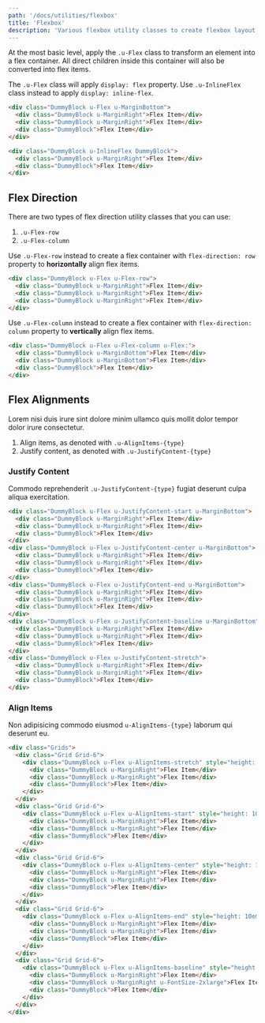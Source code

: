 ```yaml
---
path: '/docs/utilities/flexbox'
title: 'Flexbox'
description: 'Various flexbox utility classes to create flexbox layout easily.'
---
```


At the most basic level, apply the `.u-Flex` class to transform an element into a flex container.
All direct children inside this container will also be converted into flex items.

The `.u-Flex` class will apply `display: flex` property. Use `.u-InlineFlex` class instead to apply
`display: inline-flex`.

```html preview=true
<div class="DummyBlock u-Flex u-MarginBottom">
  <div class="DummyBlock u-MarginRight">Flex Item</div>
  <div class="DummyBlock u-MarginRight">Flex Item</div>
  <div class="DummyBlock">Flex Item</div>
</div>

<div class="DummyBlock u-InlineFlex DummyBlock">
  <div class="DummyBlock u-MarginRight">Flex Item</div>
  <div class="DummyBlock">Flex Item</div>
</div>
```

<!--
<Preview lang="html">
  <PreviewDisplay>
    <div className="DummyBlock u-Flex u-MarginBottom">Flexbox Container</div>
    <div className="DummyBlock u-InlineFlex">Inline Flexbox Container</div>
  </PreviewDisplay>
  <PreviewCode>
    {`
    <div className="u-Flex">Flexbox Container</div>
    <div className="u-InlineFlex">Inline Flexbox Container</div>
    `}
  </PreviewCode>
</Preview> -->

## Flex Direction

There are two types of flex direction utility classes that you can use:

1. `.u-Flex-row`
2. `.u-Flex-column`

Use `.u-Flex-row` instead to create a flex container with `flex-direction: row` property to **horizontally** align flex items.

```html preview=true
<div class="DummyBlock u-Flex u-Flex-row">
  <div class="DummyBlock u-MarginRight">Flex Item</div>
  <div class="DummyBlock u-MarginRight">Flex Item</div>
  <div class="DummyBlock u-MarginRight">Flex Item</div>
</div>
```

Use `.u-Flex-column` instead to create a flex container with `flex-direction: column` property to **vertically** align flex items.

```html preview=true
<div class="DummyBlock u-Flex u-Flex-column u-Flex:">
  <div class="DummyBlock u-MarginBottom">Flex Item</div>
  <div class="DummyBlock u-MarginBottom">Flex Item</div>
  <div class="DummyBlock">Flex Item</div>
</div>
```

## Flex Alignments

Lorem nisi duis irure sint dolore minim ullamco quis mollit dolor tempor dolor irure consectetur.

1. Align items, as denoted with `.u-AlignItems-{type}`
2. Justify content, as denoted with `.u-JustifyContent-{type}`

### Justify Content

Commodo reprehenderit `.u-JustifyContent-{type}` fugiat deserunt culpa aliqua exercitation.

```html preview=true
<div class="DummyBlock u-Flex u-JustifyContent-start u-MarginBottom">
  <div class="DummyBlock u-MarginRight">Flex Item</div>
  <div class="DummyBlock u-MarginRight">Flex Item</div>
  <div class="DummyBlock">Flex Item</div>
</div>
<div class="DummyBlock u-Flex u-JustifyContent-center u-MarginBottom">
  <div class="DummyBlock u-MarginRight">Flex Item</div>
  <div class="DummyBlock u-MarginRight">Flex Item</div>
  <div class="DummyBlock">Flex Item</div>
</div>
<div class="DummyBlock u-Flex u-JustifyContent-end u-MarginBottom">
  <div class="DummyBlock u-MarginRight">Flex Item</div>
  <div class="DummyBlock u-MarginRight">Flex Item</div>
  <div class="DummyBlock">Flex Item</div>
</div>
<div class="DummyBlock u-Flex u-JustifyContent-baseline u-MarginBottom">
  <div class="DummyBlock u-MarginRight">Flex Item</div>
  <div class="DummyBlock u-MarginRight">Flex Item</div>
  <div class="DummyBlock">Flex Item</div>
</div>
<div class="DummyBlock u-Flex u-JustifyContent-stretch">
  <div class="DummyBlock u-MarginRight">Flex Item</div>
  <div class="DummyBlock u-MarginRight">Flex Item</div>
  <div class="DummyBlock">Flex Item</div>
</div>
```

### Align Items

Non adipisicing commodo eiusmod `u-AlignItems-{type}` laborum qui deserunt eu.

```html preview=true
<div class="Grids">
  <div class="Grid Grid-6">
    <div class="DummyBlock u-Flex u-AlignItems-stretch" style="height: 10em">
      <div class="DummyBlock u-MarginRight">Flex Item</div>
      <div class="DummyBlock u-MarginRight">Flex Item</div>
      <div class="DummyBlock">Flex Item</div>
    </div>
  </div>
  <div class="Grid Grid-6">
    <div class="DummyBlock u-Flex u-AlignItems-start" style="height: 10em">
      <div class="DummyBlock u-MarginRight">Flex Item</div>
      <div class="DummyBlock u-MarginRight">Flex Item</div>
      <div class="DummyBlock">Flex Item</div>
    </div>
  </div>
  <div class="Grid Grid-6">
    <div class="DummyBlock u-Flex u-AlignItems-center" style="height: 10em">
      <div class="DummyBlock u-MarginRight">Flex Item</div>
      <div class="DummyBlock u-MarginRight">Flex Item</div>
      <div class="DummyBlock">Flex Item</div>
    </div>
  </div>
  <div class="Grid Grid-6">
    <div class="DummyBlock u-Flex u-AlignItems-end" style="height: 10em">
      <div class="DummyBlock u-MarginRight">Flex Item</div>
      <div class="DummyBlock u-MarginRight">Flex Item</div>
      <div class="DummyBlock">Flex Item</div>
    </div>
  </div>
  <div class="Grid Grid-6">
    <div class="DummyBlock u-Flex u-AlignItems-baseline" style="height: 10em">
      <div class="DummyBlock u-MarginRight">Flex Item</div>
      <div class="DummyBlock u-MarginRight u-FontSize-2xlarge">Flex Item</div>
      <div class="DummyBlock">Flex Item</div>
    </div>
  </div>
</div>
```
